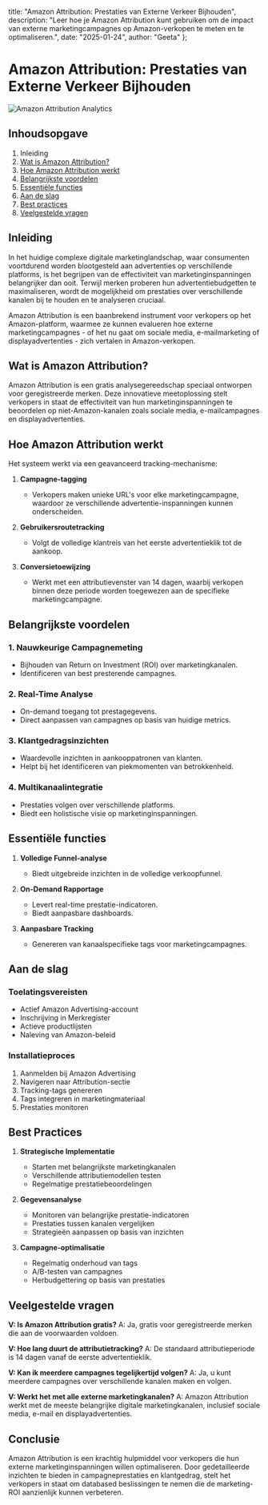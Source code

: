   title: "Amazon Attribution: Prestaties van Externe Verkeer Bijhouden",
  description: "Leer hoe je Amazon Attribution kunt gebruiken om de impact van externe marketingcampagnes op Amazon-verkopen te meten en te optimaliseren.",
  date: "2025-01-24",
  author: "Geeta"
};

# Amazon Attribution: Prestaties van Externe Verkeer Bijhouden

![Amazon Attribution Analytics](/images/blog/amazon-attribution.jpeg)

## Inhoudsopgave

1. Inleiding
2. [Wat is Amazon Attribution?](#wat-is-amazon-attribution)
3. [Hoe Amazon Attribution werkt](#hoe-amazon-attribution-werkt)
4. [Belangrijkste voordelen](#belangrijkste-voordelen)
5. [Essentiële functies](#essentiële-functies)
6. [Aan de slag](#aan-de-slag)
7. [Best practices](#best-practices)
8. [Veelgestelde vragen](#veelgestelde-vragen)

## Inleiding

In het huidige complexe digitale marketinglandschap, waar consumenten voortdurend worden blootgesteld aan advertenties op verschillende platforms, is het begrijpen van de effectiviteit van marketinginspanningen belangrijker dan ooit. Terwijl merken proberen hun advertentiebudgetten te maximaliseren, wordt de mogelijkheid om prestaties over verschillende kanalen bij te houden en te analyseren cruciaal.

Amazon Attribution is een baanbrekend instrument voor verkopers op het Amazon-platform, waarmee ze kunnen evalueren hoe externe marketingcampagnes - of het nu gaat om sociale media, e-mailmarketing of displayadvertenties - zich vertalen in Amazon-verkopen.

## Wat is Amazon Attribution?

Amazon Attribution is een gratis analysegereedschap speciaal ontworpen voor geregistreerde merken. Deze innovatieve meetoplossing stelt verkopers in staat de effectiviteit van hun marketinginspanningen te beoordelen op niet-Amazon-kanalen zoals sociale media, e-mailcampagnes en displayadvertenties.

## Hoe Amazon Attribution werkt

Het systeem werkt via een geavanceerd tracking-mechanisme:

1. **Campagne-tagging**
   - Verkopers maken unieke URL's voor elke marketingcampagne, waardoor ze verschillende advertentie-inspanningen kunnen onderscheiden.

2. **Gebruikersroutetracking**
   - Volgt de volledige klantreis van het eerste advertentieklik tot de aankoop.

3. **Conversietoewijzing**
   - Werkt met een attributievenster van 14 dagen, waarbij verkopen binnen deze periode worden toegewezen aan de specifieke marketingcampagne.

## Belangrijkste voordelen

### 1. Nauwkeurige Campagnemeting
   - Bijhouden van Return on Investment (ROI) over marketingkanalen.
   - Identificeren van best presterende campagnes.

### 2. Real-Time Analyse
   - On-demand toegang tot prestagegevens.
   - Direct aanpassen van campagnes op basis van huidige metrics.

### 3. Klantgedragsinzichten
   - Waardevolle inzichten in aankooppatronen van klanten.
   - Helpt bij het identificeren van piekmomenten van betrokkenheid.

### 4. Multikanaalintegratie
   - Prestaties volgen over verschillende platforms.
   - Biedt een holistische visie op marketinginspanningen.

## Essentiële functies

1. **Volledige Funnel-analyse**
   - Biedt uitgebreide inzichten in de volledige verkoopfunnel.

2. **On-Demand Rapportage**
   - Levert real-time prestatie-indicatoren.
   - Biedt aanpasbare dashboards.

3. **Aanpasbare Tracking**
   - Genereren van kanaalspecifieke tags voor marketingcampagnes.

## Aan de slag

### Toelatingsvereisten
- Actief Amazon Advertising-account
- Inschrijving in Merkregister
- Actieve productlijsten
- Naleving van Amazon-beleid

### Installatieproces
1. Aanmelden bij Amazon Advertising
2. Navigeren naar Attribution-sectie
3. Tracking-tags genereren
4. Tags integreren in marketingmateriaal
5. Prestaties monitoren

## Best Practices

1. **Strategische Implementatie**
   - Starten met belangrijkste marketingkanalen
   - Verschillende attributiemodellen testen
   - Regelmatige prestatiebeoordelingen

2. **Gegevensanalyse**
   - Monitoren van belangrijke prestatie-indicatoren
   - Prestaties tussen kanalen vergelijken
   - Strategieën aanpassen op basis van inzichten

3. **Campagne-optimalisatie**
   - Regelmatig onderhoud van tags
   - A/B-testen van campagnes
   - Herbudgettering op basis van prestaties

## Veelgestelde vragen

**V: Is Amazon Attribution gratis?**
A: Ja, gratis voor geregistreerde merken die aan de voorwaarden voldoen.

**V: Hoe lang duurt de attributietracking?**
A: De standaard attributieperiode is 14 dagen vanaf de eerste advertentieklik.

**V: Kan ik meerdere campagnes tegelijkertijd volgen?**
A: Ja, u kunt meerdere campagnes over verschillende kanalen maken en volgen.

**V: Werkt het met alle externe marketingkanalen?**
A: Amazon Attribution werkt met de meeste belangrijke digitale marketingkanalen, inclusief sociale media, e-mail en displayadvertenties.

## Conclusie

Amazon Attribution is een krachtig hulpmiddel voor verkopers die hun externe marketinginspanningen willen optimaliseren. Door gedetailleerde inzichten te bieden in campagneprestaties en klantgedrag, stelt het verkopers in staat om databased beslissingen te nemen die de marketing-ROI aanzienlijk kunnen verbeteren.
